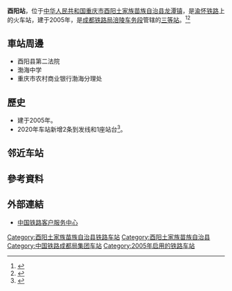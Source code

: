 {{Expand|time=2016-07-20T02:19:10+00:00}}
{{Infobox China railway station
|车站名称 =酉阳站
|图片 = Youyang (20273374712).jpg
|图片介绍 = 
|车站拼音 = Youyang
|英文名称 = Youyang Railway Station
|车站代码 = 35209<ref>{{cite book|title=中华人民共和国铁路车站代码（GB/T 10302-2010）|publisher=中国标准出版社|year=2010|isbn=155066140495|ignore-isbn-error=true|pages=45}}</ref>
|电报码 = AFW
|拼音码 = YYA
|车站位置 = [[重庆市|重庆市]][[酉阳土家族苗族自治县|酉阳土家族苗族自治县]][[龙潭镇_(酉阳县)|龙潭镇]]
|坐标 = 
|归属 = [[成都铁路局|成都铁路局]][[涪陵车务段|涪陵车务段]]
|线路 = [[渝怀铁路|渝怀铁路]]
|车站等级 = [[三等站_(中铁)|三等站]]
|月台数目 = 
|股道数目 = 
}}
'''酉阳站'''，位于[[中华人民共和国|中华人民共和国]][[重庆市|重庆市]][[酉阳土家族苗族自治县|酉阳土家族苗族自治县]][[龙潭镇_(酉阳县)|龙潭镇]]，是[[渝怀铁路|渝怀铁路]]上的火车站，建于2005年，是[[成都铁路局|成都铁路局]][[涪陵车务段|涪陵车务段]]管辖的[[三等站_(中国大陆)|三等站]]。<ref>{{cite news|url=http://www.cq.xinhuanet.com/2015-02/16/c_1114390564.htm|title=渝怀线：涪陵车务段酉阳车站扮靓车站温馨旅客|publisher=[[新华网|新华网]]重庆频道|date=2015-02-16|accessdate=2016-07-21|deadurl=yes|archiveurl=https://web.archive.org/web/20150321110433/http://www.cq.xinhuanet.com/2015-02/16/c_1114390564.htm|archivedate=2015-03-21}}</ref><ref>{{Cite web |url=http://search.huochepiao.com/huochezhan/jieshao/2737.htm |title=酉阳火车站介绍 |access-date=2016-07-20 |archive-date=2016-08-02 |archive-url=https://web.archive.org/web/20160802035723/http://search.huochepiao.com/huochezhan/jieshao/2737.htm |dead-url=no }}</ref>
==車站周邊==
* 酉阳县第二法院
* 渤海中学
* 重庆市农村商业银行渤海分理处

==歷史==
* 建于2005年。
* 2020年车站新增2条到发线和1座站台<ref>{{cite news|title=渝怀铁路二线酉阳火车站新建站台正式投用|url=http://www.cq.chinanews.com/news/2020/0511/39-7705.html|publisher=中国新闻网|date=2020-05-11}}</ref>。

==邻近车站==
{{start rail box|[[File:China_Railways.svg|16px]] [[中国铁路|中国铁路]]}}
{{s-inop|[[麻旺站|麻旺站]]|[[重庆铁路集装箱中心站|团结村]]方向}}
{{s-line|[[渝怀铁路|渝怀铁路]]<br />← 酉阳站 →}}
{{s-inop|[[龙池站_(重庆市)|龙池站]]|{{站|怀化}}方向}}
{{end box}}

==參考資料==
{{reflist}}
==外部連結==
* [http://www.12306.cn/mormhweb/ 中国铁路客户服务中心] {{Wayback|url=http://www.12306.cn/mormhweb/ |date=20180205163941 }}
{{China-rail-stub}}
{{渝怀铁路}}
{{重庆铁路车站}}
[[Category:酉阳土家族苗族自治县铁路车站|Category:酉阳土家族苗族自治县铁路车站]]
[[Category:酉阳土家族苗族自治县|Category:酉阳土家族苗族自治县]]
[[Category:中国铁路成都局集团车站|Category:中国铁路成都局集团车站]]
[[Category:2005年启用的铁路车站|Category:2005年启用的铁路车站]]